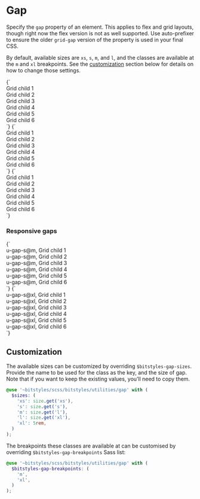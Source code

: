 
<Meta title="Utilities/gap" />

# Gap

Specify the `gap` property of an element. This applies to flex and grid layouts, though right now the flex version is not as well supported. Use auto-prefixer to ensure the older `grid-gap` version of the property is used in your final CSS.

By default, available sizes are `xs`, `s`, `m`, and `l`, and the classes are available at the `m` and `xl` breakpoints. See the [customization](#customization) section below for details on how to change those settings.

<Canvas>
  <Story name="u-gap-s">
    {`
      <div class="u-grid u-padding-m u-gap-s u-bg-gray-light">
        <div class="u-bg-background u-padding-m a-card">Grid child 1</div>
        <div class="u-bg-background u-padding-m a-card">Grid child 2</div>
        <div class="u-bg-background u-padding-m a-card">Grid child 3</div>
        <div class="u-bg-background u-padding-m a-card">Grid child 4</div>
        <div class="u-bg-background u-padding-m a-card">Grid child 5</div>
        <div class="u-bg-background u-padding-m a-card">Grid child 6</div>
      </div>
    `}
  </Story>
  <Story name="u-gap-m">
    {`
      <div class="u-grid u-padding-m u-gap-m u-bg-gray-light">
        <div class="u-bg-background u-padding-m a-card">Grid child 1</div>
        <div class="u-bg-background u-padding-m a-card">Grid child 2</div>
        <div class="u-bg-background u-padding-m a-card">Grid child 3</div>
        <div class="u-bg-background u-padding-m a-card">Grid child 4</div>
        <div class="u-bg-background u-padding-m a-card">Grid child 5</div>
        <div class="u-bg-background u-padding-m a-card">Grid child 6</div>
      </div>
    `}
  </Story>
  <Story name="u-gap-l">
    {`
      <div class="u-grid u-padding-m u-gap-l u-bg-gray-light">
        <div class="u-bg-background u-padding-m a-card">Grid child 1</div>
        <div class="u-bg-background u-padding-m a-card">Grid child 2</div>
        <div class="u-bg-background u-padding-m a-card">Grid child 3</div>
        <div class="u-bg-background u-padding-m a-card">Grid child 4</div>
        <div class="u-bg-background u-padding-m a-card">Grid child 5</div>
        <div class="u-bg-background u-padding-m a-card">Grid child 6</div>
      </div>
    `}
  </Story>
</Canvas>

### Responsive gaps

<Canvas isColumn>
  <Story name="u-gap-s@m">
    {`
      <div class="u-grid u-padding-m u-gap-s@m u-bg-gray-light">
        <div class="u-bg-background u-padding-m a-card">u-gap-s@m, Grid child 1</div>
        <div class="u-bg-background u-padding-m a-card">u-gap-s@m, Grid child 2</div>
        <div class="u-bg-background u-padding-m a-card">u-gap-s@m, Grid child 3</div>
        <div class="u-bg-background u-padding-m a-card">u-gap-s@m, Grid child 4</div>
        <div class="u-bg-background u-padding-m a-card">u-gap-s@m, Grid child 5</div>
        <div class="u-bg-background u-padding-m a-card">u-gap-s@m, Grid child 6</div>
      </div>
    `}
  </Story>
  <Story name="u-gap-s@xl">
    {`
      <div class="u-grid u-padding-m u-gap-s@xl u-bg-gray-light">
        <div class="u-bg-background u-padding-m a-card">u-gap-s@xl, Grid child 1</div>
        <div class="u-bg-background u-padding-m a-card">u-gap-s@xl, Grid child 2</div>
        <div class="u-bg-background u-padding-m a-card">u-gap-s@xl, Grid child 3</div>
        <div class="u-bg-background u-padding-m a-card">u-gap-s@xl, Grid child 4</div>
        <div class="u-bg-background u-padding-m a-card">u-gap-s@xl, Grid child 5</div>
        <div class="u-bg-background u-padding-m a-card">u-gap-s@xl, Grid child 6</div>
      </div>
    `}
  </Story>
</Canvas>

## Customization

The available sizes can be customized by overriding `$bitstyles-gap-sizes`. Provide the name to be used for the class as the key, and the size of gap. Note that if you want to keep the existing values, you’ll need to copy them.

```scss
@use '~bitstyles/scss/bitstyles/utilities/gap' with (
  $sizes: (
    'xs': size.get('xs'),
    's': size.get('s'),
    'm': size.get('l'),
    'l': size.get('xl'),
    'xl': 5rem,
  )
);
```

The breakpoints these classes are available at can be customised by overriding `$bitstyles-gap-breakpoints` Sass list:

```scss
@use '~bitstyles/scss/bitstyles/utilities/gap' with (
  $bitstyles-gap-breakpoints: (
    'm',
    'xl',
  )
);
```
